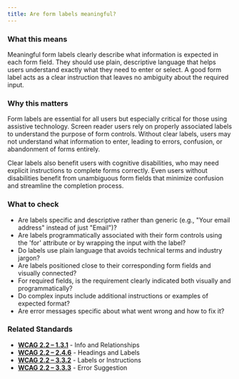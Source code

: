 ```yaml
---
title: Are form labels meaningful?
---
```


### What this means
Meaningful form labels clearly describe what information is expected in each form field. They should use plain, descriptive language that helps users understand exactly what they need to enter or select. A good form label acts as a clear instruction that leaves no ambiguity about the required input.

### Why this matters
Form labels are essential for all users but especially critical for those using assistive technology. Screen reader users rely on properly associated labels to understand the purpose of form controls. Without clear labels, users may not understand what information to enter, leading to errors, confusion, or abandonment of forms entirely.

Clear labels also benefit users with cognitive disabilities, who may need explicit instructions to complete forms correctly. Even users without disabilities benefit from unambiguous form fields that minimize confusion and streamline the completion process.

### What to check
- Are labels specific and descriptive rather than generic (e.g., "Your email address" instead of just "Email")?
- Are labels programmatically associated with their form controls using the 'for' attribute or by wrapping the input with the label?
- Do labels use plain language that avoids technical terms and industry jargon?
- Are labels positioned close to their corresponding form fields and visually connected?
- For required fields, is the requirement clearly indicated both visually and programmatically?
- Do complex inputs include additional instructions or examples of expected format?
- Are error messages specific about what went wrong and how to fix it?

### Related Standards
- **[WCAG 2.2 – 1.3.1](https://www.w3.org/WAI/WCAG22/Understanding/info-and-relationships.html)** - Info and Relationships
- **[WCAG 2.2 – 2.4.6](https://www.w3.org/WAI/WCAG22/Understanding/headings-and-labels.html)** - Headings and Labels
- **[WCAG 2.2 – 3.3.2](https://www.w3.org/WAI/WCAG22/Understanding/labels-or-instructions.html)** - Labels or Instructions
- **[WCAG 2.2 – 3.3.3](https://www.w3.org/WAI/WCAG22/Understanding/error-suggestion.html)** - Error Suggestion

